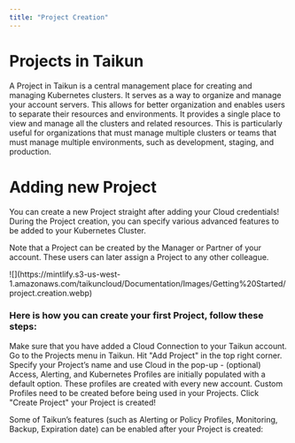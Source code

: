 ```yaml
---
title: "Project Creation"
---
```


# Projects in Taikun&#x20;

A Project in Taikun is a central management place for creating and managing Kubernetes clusters. It serves as a way to organize and manage your account servers. This allows for better organization and enables users to separate their resources and environments. It provides a single place to view and manage all the clusters and related resources. This is particularly useful for organizations that must manage multiple clusters or teams that must manage multiple environments, such as development, staging, and production.

# Adding new Project

You can create a new Project straight after adding your Cloud credentials! During the Project creation, you can specify various advanced features to be added to your Kubernetes Cluster.

Note that a Project can be created by the Manager or Partner of your account. These users can later assign a Project to any other colleague.

<Frame caption="Add Project - Add new project drawer">
  ![](https://mintlify.s3-us-west-1.amazonaws.com/taikuncloud/Documentation/Images/Getting%20Started/project.creation.webp)
</Frame>

### Here is how you can create your first Project, follow these steps: 
<Steps>
  <Step title="First Step">
    Make sure that you have added a Cloud Connection to your Taikun account.
  </Step>
  <Step title="Second Step">
    Go to the Projects menu in Taikun.
  </Step>
  <Step title="Third Step">
     Hit "Add Project" in the top right corner.
  </Step>
  <Step title="Fourth Step">
    Specify your Project’s name and use Cloud in the pop-up
    - (optional) Access, Alerting, and Kubernetes Profiles are initially populated with a default option. These profiles are created with every new account. Custom Profiles need to be created before being used in your Projects.
  </Step>
  <Step title="Fifth Step">
    Click "Create Project" your Project is created!
  </Step>
</Steps>

Some of Taikun’s features (such as Alerting or Policy Profiles,  Monitoring, Backup, Expiration date) can be enabled after your Project is created:
